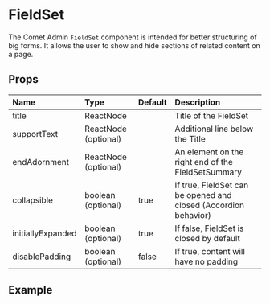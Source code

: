 
# FieldSet

The Comet Admin `FieldSet` component is intended for better structuring of big forms. It allows the user to show and hide sections of related content on a page.

## Props

| Name              | Type                 | Default | Description                                                     |
| :---------------- | :------------------- | :------ | :-------------------------------------------------------------- |
| title             | ReactNode            |         | Title of the FieldSet                                           |
| supportText       | ReactNode (optional) |         | Additional line below the Title                                 |
| endAdornment      | ReactNode (optional) |         | An element on the right end of the FieldSetSummary              |
| collapsible       | boolean (optional)   | true    | If true, FieldSet can be opened and closed (Accordion behavior) |
| initiallyExpanded | boolean (optional)   | true    | If false, FieldSet is closed by default                         |
| disablePadding    | boolean (optional)   | false   | If true, content will have no padding                           |

## Example

<Story path="FieldSet" />
